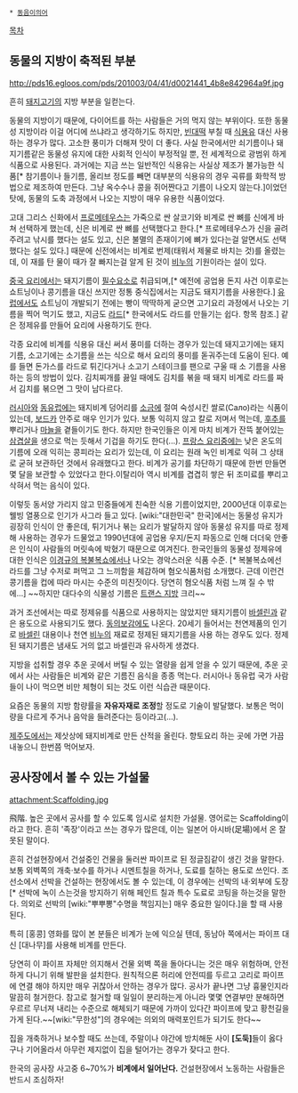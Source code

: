  * [[동음이의어]]

[[목차]]

== 동물의 지방이 축적된 부분 ==
http://pds16.egloos.com/pds/201003/04/41/d0021441_4b8e842964a9f.jpg

흔히 [[돼지고기]]의 지방 부분을 일컫는다.

동물의 지방이기 때문에, 다이어트를 하는 사람들은 거의 먹지 않는 부위이다. 또한 동물성 지방이라 이걸 어디에 쓰냐라고 생각하기도 하지만, [[빈대떡]] 부칠 때 [[식용유]] 대신 사용하는 경우가 많다. 고소한 풍미가 더해져 맛이 더 좋다. 사실 한국에서만 쇠기름이나 돼지기름같은 동물성 유지에 대한 사회적 인식이 부정적일 뿐, 전 세계적으로 광범위 하게 식품으로 사용된다. 과거에는 지금 쓰는 일반적인 식용유는 사실상 제조가 불가능한 식품[* 참기름이나 들기름, 올리브 정도를 빼면 대부분의 식용유의 경우 곡류를 화학적 방법으로 제조하여 만든다. 그냥 옥수수나 콩을 쥐어짠다고 기름이 나오지 않는다.]이었던 탓에, 동물의 도축 과정에서 나오는 지방이 매우 유용한 식품이었다.

고대 그리스 신화에서 [[프로메테우스]]는 가죽으로 싼 살코기와 비계로 싼 뼈를 신에게 바쳐 선택하게 했는데, 신은 비계로 싼 뼈를 선택했다고 한다.[* 프로메테우스가 신을 골려주려고 낚시를 했다는 설도 있고, 신은 불멸의 존재이기에 뼈가 있다는걸 알면서도 선택했다는 설도 있다.] 때문에 신전에서는 비계로 번제(태워서 제물로 바치는 것)를 올렸는데, 이 재를 탄 물이 때가 잘 빠지는걸 알게 된 것이 [[비누]]의 기원이라는 설이 있다.

[[중국 요리]]에서는 돼지기름이 [[필수요소]]로 취급되며,[* 예전에 공업용 돈지 사건 이후로는 쇼트닝이나 콩기름을 대신 쓰지만 정통 중식집에서는 지금도 돼지기름을 사용한다.] [[유럽]]에서도 쇼트닝이 개발되기 전에는 빵이 딱딱하게 굳으면 고기요리 과정에서 나오는 기름을 찍어 먹기도 했고, 지금도 [[라드]][* 한국에서도 라드를 만들기는 쉽다. 항목 참조.] 같은 정제유를 만들어 요리에 사용하기도 한다.

각종 요리에 비계를 식용유 대신 써서 풍미를 더하는 경우가 있는데 돼지고기에는 돼지기름, 소고기에는 소기름을 쓰는 식으로 해서 요리의 풍미를 돋궈주는데 도움이 된다. 예를 들면 돈가스를 라드로 튀긴다거나 소고기 스테이크를 팬으로 구울 때 소 기름을 사용하는 등의 방법이 있다. 김치찌개를 끓일 때에도 김치를 볶을 때 돼지 비계로 라드를 짜서 김치를 볶으면 그 맛이 남다르다.

[[러시아]]와 [[동유럽]]에는 돼지비계 덩어리를 [[소금]]에 절여 숙성시킨 쌀로(Сало)라는 식품이 있는데, [[보드카]] 안주로 매우 인기가 있다. 보통 익히지 않고 칼로 저며서 먹는데, [[후추]]를 뿌리거나 [[마늘]]을 곁들이기도 한다. 하지만 한국인들은 이게 마치 비계가 잔뜩 붙어있는 [[삼겹살]]을 생으로 먹는 듯해서 기겁을 하기도 한다(...). [[프랑스 요리]]중에는 낮은 온도의 기름에 오래 익히는 콩피라는 요리가 있는데, 이 요리는 원래 녹인 비계로 익혀 그 상태로 굳혀 보관하던 것에서 유래했다고 한다. 비계가 공기를 차단하기 때문에 한번 만들면 몇 달을 보관할 수 있었다고 한다.이탈리아 역시 비계를 겹겹히 쌓은 뒤 조미료를 뿌리고 삭혀서 먹는 음식이 있다.

이렇듯 동서양 가리지 않고 민중들에게 친숙한 식용 기름이었지만, 2000년대 이후로는 웰빙 열풍으로 인기가 사그라 들고 있다. [wiki:"대한민국" 한국]에서는 동물성 유지가 굉장히 인식이 안 좋은데, 튀기거나 볶는 요리가 발달하지 않아 동물성 유지를 따로 정제해 사용하는 경우가 드물었고 1990년대에 공업용 우지/돈지 파동으로 인해 더더욱 안좋은 인식이 사람들의 머릿속에 박혔기 때문으로 여겨진다. 한국인들의 동물성 정제유에 대한 인식은 [[이경규의 복불복쇼]]에서나 나오는 경악스러운 식품 수준. [* 복불복쇼에선 라드를 그냥 수저로 퍼먹고 그 느끼함을 체감하며 혐오식품처럼 소개했다. 근데 이런건 콩기름을 컵에 따라 마시는 수준의 미친짓이다. 당연히 혐오식품 처럼 느껴 질 수 밖에...] ~~하지만 대다수의 식물성 기름은 [[트랜스 지방]] 크리~~

과거 조선에서는 따로 정제유를 식품으로 사용하지는 않았지만 돼지기름이 [[바셀린]]과 같은 용도으로 사용되기도 했다. [[동의보감]]에도 나온다. 20세기 들어서는 천연제품의 인기로 [[바셀린]] 대용이나 천연 [[비누]]의 재료로 정제된 돼지기름을 사용 하는 경우도 있다. 정제된 돼지기름은 냄새도 거의 없고 바셀린과 유사하게 생겼다.

지방을 섭취할 경우 추운 곳에서 버틸 수 있는 열량을 쉽게 얻을 수 있기 때문에, 추운 곳에서 사는 사람들은 비계와 같은 기름진 음식을 종종 먹는다. 러시아나 동유럽 국가 사람들이 나이 먹으면 비만 체형이 되는 것도 이런 식습관 때문이다.

요즘은 동물의 지방 함량률을 '''자유자재로 조정'''할 정도로 기술이 발달했다. 보통은 먹이량을 다르게 주거나 음악을 들려준다는 등이라고(...).

[[제주도]]에서는 제삿상에 돼지비계로 만든 산적을 올린다. 향토요리 하는 곳에 가면 가끔 내놓으니 한번쯤 먹어보자.

== 공사장에서 볼 수 있는 가설물 ==
attachment:Scaffolding.jpg

飛階.
높은 곳에서 공사를 할 수 있도록 임시로 설치한 가설물. 영어로는 Scaffolding이라고 한다. 흔히 '족장'이라고 쓰는 경우가 많은데, 이는 일본어 아시바(足場)에서 온 잘못된 말이다.

흔히 건설현장에서 건설중인 건물을 둘러싼 파이프로 된 정글짐같이 생긴 것을 말한다. 보통 외벽쪽의 개축·보수를 하거나 시멘트칠을 하거나, 도료를 칠하는 용도로 쓰인다. 조선소에서 선박을 건설하는 현장에서도 볼 수 있는데, 이 경우에는 선박의 내·외부에 도장[* 선박에 녹이 스는것을 방지하기 위해 페인트 칠과 특수 도료로 코팅을 하는것을 말한다. 의외로 선박의 [wiki:"뿌뿌뽕"수명을 책임지는] 매우 중요한 일이다.]을 할 때 사용된다.

특히 [홍콩] 영화를 많이 본 분들은 비계가 눈에 익으실 텐데, 동남아 쪽에서는 파이프 대신 [대나무]를 사용해 비계를 만든다.

당연히 이 파이프 자체만 의지해서 건물 외벽 쪽을 돌아다니는 것은 매우 위험하며, 안전하게 다니기 위해 발판을 설치한다. 원칙적으론 허리에 안전띠를 두르고 고리로 파이프에 연결 해야 하지만 매우 귀찮아서 안하는 경우가 많다. 공사가 끝나면 그냥 흉물인지라 말끔히 철거한다. 참고로 철거할 때 일일이 분리하는게 아니라 몇몇 연결부만 분해하면 우르르 무너져 내리는 수준으로 해체되기 때문에 가까이 있다간 파이프에 맞고 황천길을 가게 된다.~~[wiki:"무한성"]의 경우에는 의외의 매력포인트가 되기도 한다~~

집을 개축하거나 보수할 때도 쓰는데, 주말이나 야간에 방치해둔 사이 '''[도둑]'''들이 옳다구나 기어올라서 아무런 제지없이 집을 털어가는 경우가 잦다고 한다.

한국의 공사장 사고중 6~70%가 '''비계에서 일어난다.''' 건설현장에서 노동하는 사람들은 반드시 조심하자!
